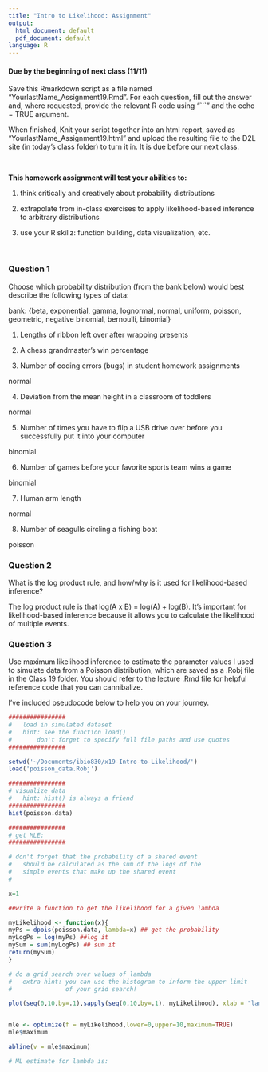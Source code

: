 ```yaml
---
title: "Intro to Likelihood: Assignment"
output:
  html_document: default
  pdf_document: default
language: R
---
```


<!-- To render the assignment in Rmarkdown, enter the command below in the R console -->
<!-- rmarkdown::render("Class_19_Assignment.Rmd") -->

#### Due by the beginning of next class (11/11)

Save this Rmarkdown script as a file named “YourlastName_Assignment19.Rmd”. 
For each question, fill out the answer and, where requested, 
provide the relevant R code using "```" and the echo = TRUE argument.

When finished, Knit your script together into an html report, 
saved as “YourlastName_Assignment19.html” and upload the 
resulting file to the D2L site (in today’s class folder) to turn it in. 
It is due before our next class.

\

**This homework assignment will test your abilities to:**

1. think critically and creatively about probability distributions

2. extrapolate from in-class exercises to apply likelihood-based inference to arbitrary distributions

3. use your R skillz: function building, data visualization, etc.

\

### Question 1

Choose which probability distribution (from the bank below) would best describe 
the following types of data:

bank: {beta, exponential, gamma, lognormal,
	   normal, uniform, poisson, geometric, 
	   negative binomial, bernoulli, binomial}
	   
1. Lengths of ribbon left over after wrapping presents



2. A chess grandmaster's win percentage



3. Number of coding errors (bugs) in student homework assignments

normal

4. Deviation from the mean height in a classroom of toddlers

normal

5. Number of times you have to flip a USB drive over before you successfully put it into your computer

binomial

6. Number of games before your favorite sports team wins a game

binomial

7. Human arm length

normal

8. Number of seagulls circling a fishing boat

poisson

### Question 2

What is the log product rule, and how/why is it used for likelihood-based inference?

The log product rule is that log(A x B) = log(A) + log(B). 
It's important for likelihood-based inference because it allows you to calculate the likelihood of multiple events.


### Question 3

Use maximum likelihood inference to estimate 
the parameter values I used to simulate data from a Poisson distribution, 
which are saved as a .Robj file in the Class 19 folder.
You should refer to the lecture .Rmd file for helpful reference 
code that you can cannibalize.

I've included pseudocode below to help you on your journey.

```r
################
#	load in simulated dataset 
#	hint: see the function load()
#		don't forget to specify full file paths and use quotes
################

setwd('~/Documents/ibio830/x19-Intro-to-Likelihood/')
load('poisson_data.Robj')

################
# visualize data
#	hint: hist() is always a friend
################
hist(poisson.data)

################
# get MLE:
################

# don't forget that the probability of a shared event 
#	should be calculated as the sum of the logs of the 
#	simple events that make up the shared event
#

x=1

##write a function to get the likelihood for a given lambda

myLikelihood <- function(x){
myPs = dpois(poisson.data, lambda=x) ## get the probability
myLogPs = log(myPs) ##log it
mySum = sum(myLogPs) ## sum it
return(mySum)
}

# do a grid search over values of lambda
#	extra hint: you can use the histogram to inform the upper limit 
#				of your grid search!

plot(seq(0,10,by=.1),sapply(seq(0,10,by=.1), myLikelihood), xlab = "lambda",bty="n", ylab = "log likelihood")


mle <- optimize(f = myLikelihood,lower=0,upper=10,maximum=TRUE)
mle$maximum

abline(v = mle$maximum)

# ML estimate for lambda is:

```
